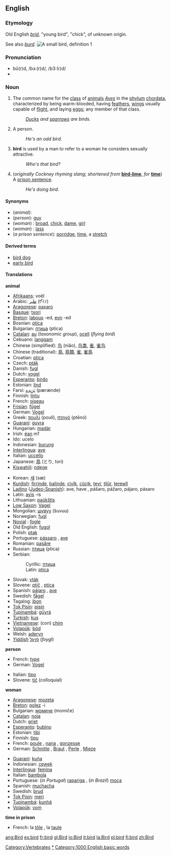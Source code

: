 {{wikipedia}}
==English==

===Etymology===
Old English ''[[brid]]'', "young bird", "chick", of unknown origin.

See also ''[[burd]]''.
[[Image:Blue Tit aka.jpg|thumb|right|A small bird, definition 1]]

===Pronunciation===
*bû(r)d, /bɜː(r)d/, /b3:(r)d/
*{{audio|en-us-bird.ogg|Audio (US)}}

===Noun===
{{en-noun-reg}}

# The common name for the [[class]] of [[animal]]s ''[[Aves]]'' in the [[phylum]] [[chordata]], characterized by being warm-blooded, having [[feather]]s, [[wing]]s usually capable of [[flight]], and laying [[egg]]s; any member of that class.
#:''[[Duck]]s and [[sparrow]]s are birds.''
# {{slang}} A person.
#:''He's an odd bird.''
# {{slang}} '''bird''' is used by a man to refer to a woman he considers sexually attractive. 
#:''Who's that bird?''
# (''originally Cockney rhyming slang''; ''shortened from'' '''[[bird-lime]]''', ''for'' '''[[time]]''') A [[prison sentence]].
#:''He's doing bird.''

====Synonyms====
*(''animal''):
*(''person''): [[guy]]
*(''woman'') {{US}}: [[broad]], [[chick]], [[dame]], [[girl]]
*(''woman'') {{UK}}: [[lass]]
*(''a prison sentence''): [[porridge]], [[time]], a [[stretch]]

====Derived terms====
*[[bird dog]]
*[[early bird]]

====Translations====

'''animal'''
{{top}}
*[[Afrikaans]]: voël
*Arabic:  [[طير]] (tˁiːr)
*[[Aragonese]]: [[paxaro]] {{m}}
*[[Basque]]: [[txori]]
*[[Breton]]: [[labous]] {{m}} -ed, [[evn]] {{m}} -ed
*Bosnian: [[ptica]] {{f}}
*Bulgarian: [[птица]] (ptica) {{f}}
*[[Catalan]]: [[au]] {{m}} (''taxonomic group''), [[ocell]] {{m}} (''flying bird'')
*Cebuano: [[langgam]]
*Chinese (simplified): [[鸟]] (niăo), [[鸟]][[类]], [[雀]], [[雀]][[鸟]]
*Chinese (traditional): [[鳥]], [[鳥]][[類]], [[雀]], [[雀]][[鳥]]
*Croatian: [[ptica]] {{f}}
*Czech: [[pták]] {{m}}
*Danish: [[fugl]]
*Dutch: [[vogel]] {{m}}
*[[Esperanto]]: [[birdo]]
*Estonian: [[lind]]
*Farsi:  [[پَرَندِه]] (pærænde)
*Finnish: [[lintu]]
*French: [[oiseau]] {{m}}  
*[[Frisian]]: [[fûgel]]
*German: [[Vogel]] {{m}}
*Greek: [[πουλί]] (poulí), [[πτηνό]] (ptēnó)
*[[Guaraní]]: [[guyra]]
*Hungarian: [[madár]]
*Irish: [[éan]] ''m1''
*Ido: ucelo
*Indonesian: [[burung]]
*[[Interlingua]]: [[ave#Interlingua|ave]]
*Italian: [[uccello]] {{m}}
*Japanese: [[鳥]] (とり, tori)
*[[Kiswahili]]: [[ndege]]
{{mid}}
*Korean: [[새]] (sæ)
*[[Kurdish]]: [[firrinde]], [[balinde]], [[çivîk]], [[çûçik]], [[teyr]], [[tilûr]], [[terewîl]]
*[[Ladino]] ([[Judeo-Spanish]]): ave, have {{f}}, pášaro, pážaro, pájaro, pásaro {{m}}
*Latin: [[avis]] -is
*Lithuanian: [[paũkštis]]
*[[Low Saxon]]: [[Vagel]] {{m}}
*Mongolian: [[шувуу]] (šuvuu)
*Norwegian: [[fugl]] {{m}}
*[[Novial]] : [[fogle]]
*Old English: [[fugol]]
*Polish: [[ptak]] {{m}}
*Portuguese: [[pássaro]] {{m}}, [[ave]] {{f}}
*Romanian: [[pasăre]] {{f}}
*Russian: [[птица]] (ptica) {{f}}
*Serbian:
*:Cyrillic: [[птица#Serbian|птица]] {{f}}
*:Latin: [[ptica#Serbian|ptica]] {{f}}
*Slovak: [[vták]] {{m}}
*Slovene: [[ptič]] {{m}}, [[ptica]] {{f}}
*Spanish: [[pájaro]] {{m}}, [[ave]] {{f}}
*Swedish: [[fågel]] {{c}}
*Tagalog: [[ibon]]
*[[Tok Pisin]]: [[pisin]]
*[[Tupinambá]]: [[gûyrá]]
*[[Turkish]]: [[kuş]]
*[[w:Vietnamese language|Vietnamese]]: (con) [[chim]]
*[[Volapük]]: [[böd]]
*Welsh: [[aderyn]] {{m}}
*[[Yiddish]] [[פֿױגל]] (''foygl'') {{m}}
{{bottom}}

'''person'''
{{top}}
*French: [[type#French|type]] {{m}}
*German: [[Vogel]] {{m}}
{{mid}}
*Italian: [[tipo#Italian|tipo]] {{m}}
*Slovene: [[tič]] {{m}} (colloquial)
{{bottom}}

'''woman'''
{{top}}
*[[Aragonese]]: [[mozeta]] {{f}}
*[[Breton]]: [[polez]] {{f}} -i
*Bulgarian: [[момиче]] (momiče) {{n}}
*[[Catalan]]: [[noia#Catalan|noia]] {{f}}
*Dutch: [[griet]] {{f}}
*[[Esperanto]]: [[bubino]] {{f}}
*Estonian: [[tibi]]
*Finnish: [[tipu]]
*French: [[poule]] {{f}}, [[nana]] {{f}}, [[gonzesse]] {{f}}
*German: [[Schnitte]] {{f}}, [[Braut]] {{f}}, [[Perle]] {{f}}, [[Mieze]] {{f}}
{{mid}}
*[[Guaraní]]: [[kuña]]
*Indonesian: [[cewek]]
*[[Interlingua]]: [[femina]]
*Italian: [[bambola]] {{f}}
*Portuguese: (''in Portugal'') [[rapariga]] {{f}}, (''in Brazil'') [[moça]] {{f}}
*Spanish: [[muchacha]] {{f}}
*Swedish: [[brud]] {{c}}
*[[Tok Pisin]]: [[meri]]
*[[Tupinambá]]: [[kunhã]]
*[[Volapük]]: [[vom]] {{f}}
{{bottom}}

'''time in prison'''
{{top}}
*French: la [[tôle]] {{f}}, la [[taule]] {{f}}
{{mid}}
{{bottom}}

[[Category:Vertebrates]]
[[Category:Birds|*]]
[[Category:1000 English basic words]]

[[ang:Bird]]
[[es:bird]]
[[fr:bird]]
[[gl:Bird]]
[[io:Bird]]
[[it:bird]]
[[la:Bird]]
[[pl:bird]]
[[fi:bird]]
[[zh:Bird]]